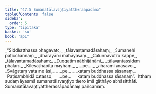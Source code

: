 ```yaml
---
title: "47.5 Sumanatālavaṇṭiyattheraapadāna"
tableOfContents: false
sidebar:
  order: 5
type: "tipitaka"
basket: "su"
book: "ap1"
---
```



<DynamicBreadcrumb />

<Division number="21" book="ap1" bookNo="20" page="430">

<Paragraph number="5998" type="verses" book="ap1">
_“Siddhatthassa bhagavato,_  
_tālavaṇṭamadāsahaṃ;_  
_Sumanehi paṭicchannaṃ,_  
_dhārayāmi mahāyasaṃ._  

</Paragraph>

</Division>
<Division number="22" book="ap1" bookNo="20" page="430">

<Paragraph number="5999" type="verses" book="ap1">
_Catunnavutito kappe,_  
_tālavaṇṭamadāsahaṃ;_  
_Duggatiṃ nābhijānāmi,_  
_tālavaṇṭassidaṃ phalaṃ._  

</Paragraph>

</Division>
<Division number="23" book="ap1" bookNo="20" page="430">

<Paragraph number="6000" type="verses" book="ap1">
_Kilesā jhāpitā mayhaṃ,_  
_ …pe… _  
_viharāmi anāsavo._  

</Paragraph>

</Division>
<Division number="24" book="ap1" bookNo="20" page="431">

<Paragraph number="6001" type="verses" book="ap1">
_Svāgataṃ vata me āsi,_  
_ …pe… _  
_kataṃ buddhassa sāsanaṃ._  

</Paragraph>

</Division>
<Division number="25" book="ap1" bookNo="20" page="431">

<Paragraph number="6002" type="verses" book="ap1">
_Paṭisambhidā catasso,_  
_ …pe… _  
_kataṃ buddhassa sāsanaṃ”._  

</Paragraph>

<Paragraph number="6003" book="ap1">
Itthaṃ sudaṃ āyasmā sumanatālavaṇṭiyo thero imā gāthāyo abhāsitthāti.

</Paragraph>
</Division>

<Paragraph number="6004" type="center" book="ap1">
Sumanatālavaṇṭiyattherassāpadānaṃ pañcamaṃ.
</Paragraph>
